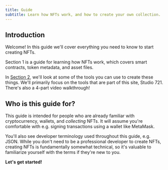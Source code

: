 ```yaml
---
title: Guide
subtitle: Learn how NFTs work, and how to create your own collection.
---
```


## Introduction

<div style={{ float: 'right', margin: '0 0 20px 20px', width: '40%' }}>
  <YouTube src="https://www.youtube.com/embed/iWV5c_HWUw8?list=PLu07TXQzA0jo9RuBstWDDmm1LOorye3aP" />
</div>

Welcome! In this guide we'll cover everything you need to know to start creating
NFTs.

Section 1 is a guide for learning how NFTs work, which covers smart contracts,
token metadata, and asset files.

In [Section 2](/guide/studio), we'll look at some of the tools you can use to
create these things. We'll primarily focus on the tools that are part of this
site, Studio 721. There's also a 4-part video walkthrough!

## Who is this guide for?

This guide is intended for people who are already familiar with cryptocurrency,
wallets, and _collecting_ NFTs. It will assume you're comfortable with e.g.
signing transactions using a wallet like MetaMask.

You'll also see developer terminology used throughout this guide, e.g. JSON.
While you don't need to be a professional developer to create NFTs, creating
NFTs is fundamentally somewhat technical, so it's valuable to familiarize
yourself with the terms if they're new to you.

**Let's get started!**
